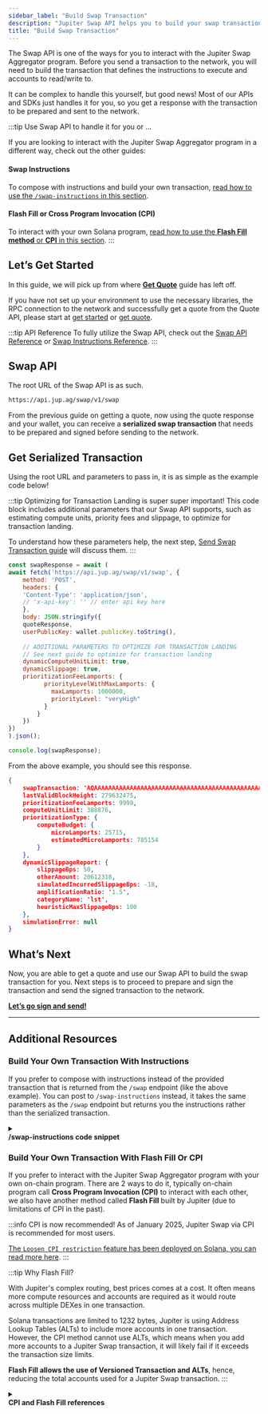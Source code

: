 ```yaml
---
sidebar_label: "Build Swap Transaction"
description: "Jupiter Swap API helps you to build your swap transaction using the quote."
title: "Build Swap Transaction"
---
```



<head>
    <title>Build Swap Transaction</title>
    <meta name="twitter:card" content="summary" />
</head>

The Swap API is one of the ways for you to interact with the Jupiter Swap Aggregator program. Before you send a transaction to the network, you will need to build the transaction that defines the instructions to execute and accounts to read/write to. 

It can be complex to handle this yourself, but good news! Most of our APIs and SDKs just handles it for you, so you get a response with the transaction to be prepared and sent to the network.

:::tip Use Swap API to handle it for you or ...

If you are looking to interact with the Jupiter Swap Aggregator program in a different way, check out the other guides:

#### Swap Instructions
To compose with instructions and build your own transaction, [read how to use the `/swap-instructions` in this section](#build-your-own-transaction-with-instructions).

#### Flash Fill or Cross Program Invocation (CPI)
To interact with your own Solana program, [read how to use the **Flash Fill method** or **CPI** in this section](#build-your-own-transaction-with-flash-fill-or-cpi).
:::

## Let’s Get Started

In this guide, we will pick up from where [**Get Quote**](./1-get-quote.md) guide has left off.

If you have not set up your environment to use the necessary libraries, the RPC connection to the network and successfully get a quote from the Quote API, please start at [get started](../1-get-started.md) or [get quote](./1-get-quote.md).

:::tip API Reference
To fully utilize the Swap API, check out the [Swap API Reference](/docs/api/swap) or [Swap Instructions Reference](/docs/api/swap-instructions).
:::

## Swap API

The root URL of the Swap API is as such.

```markdown
https://api.jup.ag/swap/v1/swap
```

From the previous guide on getting a quote, now using the quote response and your wallet, you can receive a **serialized swap transaction** that needs to be prepared and signed before sending to the network.

## Get Serialized Transaction

Using the root URL and parameters to pass in, it is as simple as the example code below!

:::tip Optimizing for Transaction Landing is super super important!
This code block includes additional parameters that our Swap API supports, such as estimating compute units, priority fees and slippage, to optimize for transaction landing.

To understand how these parameters help, the next step, [Send Swap Transaction guide](./3-send-swap-transaction.md) will discuss them.
:::

```jsx
const swapResponse = await (
await fetch('https://api.jup.ag/swap/v1/swap', {
    method: 'POST',
    headers: {
    'Content-Type': 'application/json',
    // 'x-api-key': '' // enter api key here
    },
    body: JSON.stringify({
    quoteResponse,
    userPublicKey: wallet.publicKey.toString(),
    
    // ADDITIONAL PARAMETERS TO OPTIMIZE FOR TRANSACTION LANDING
    // See next guide to optimize for transaction landing
    dynamicComputeUnitLimit: true,
    dynamicSlippage: true,
    prioritizationFeeLamports: {
          priorityLevelWithMaxLamports: {
            maxLamports: 1000000,
            priorityLevel: "veryHigh"
          }
        }
    })
})
).json();

console.log(swapResponse);
```

From the above example, you should see this response.

```json
{
    swapTransaction: 'AQAAAAAAAAAAAAAAAAAAAAAAAAAAAAAAAAAAAAAAAAAAAAAAAAAAAAAAAAAAAAAAAAAAAAAAAAAAAAAAAAAAAACAAQAGDkS+3LuGTbs......+/oD9qb31dH6i0QZ2IHELXUX3Y1YeW79p9Stkqk12z4yvZFJiQ4GCQwLBwYQBgUEDggNTQ==',
    lastValidBlockHeight: 279632475,
    prioritizationFeeLamports: 9999,
    computeUnitLimit: 388876,
    prioritizationType: {
        computeBudget: { 
            microLamports: 25715,
            estimatedMicroLamports: 785154 
        }
    },
    dynamicSlippageReport: {
        slippageBps: 50,
        otherAmount: 20612318,
        simulatedIncurredSlippageBps: -18,
        amplificationRatio: '1.5',
        categoryName: 'lst',
        heuristicMaxSlippageBps: 100
    },
    simulationError: null
}
```

## What’s Next

Now, you are able to get a quote and use our Swap API to build the swap transaction for you. Next steps is to proceed to prepare and sign the transaction and send the signed transaction to the network.

**[Let’s go sign and send!](./3-send-swap-transaction.md)**

---

## Additional Resources

### Build Your Own Transaction With Instructions

If you prefer to compose with instructions instead of the provided transaction that is returned from the `/swap` endpoint (like the above example). You can post to `/swap-instructions` instead, it takes the same parameters as the `/swap` endpoint but returns you the instructions rather than the serialized transaction.

<details>
    <summary>
        <div>
            <div>
                <b>/swap-instructions code snippet</b>
            </div>
        </div>
    </summary>
Example code snippet of using `/swap-instruction`

```jsx
const instructions = await (
    await fetch('https://api.jup.ag/swap/v1/swap-instructions', {
    method: 'POST',
    headers: {
        'Content-Type': 'application/json'
    },
    body: JSON.stringify({
        quoteResponse,
        userPublicKey: wallet.publicKey.toString(),
    })
    })
).json();

if (instructions.error) {
    throw new Error("Failed to get swap instructions: " + instructions.error);
}

const {
    tokenLedgerInstruction, // If you are using `useTokenLedger = true`.
    computeBudgetInstructions, // The necessary instructions to setup the compute budget.
    setupInstructions, // Setup missing ATA for the users.
    swapInstruction: swapInstructionPayload, // The actual swap instruction.
    cleanupInstruction, // Unwrap the SOL if `wrapAndUnwrapSol = true`.
    addressLookupTableAddresses, // The lookup table addresses that you can use if you are using versioned transaction.
} = instructions;

const deserializeInstruction = (instruction) => {
    return new TransactionInstruction({
    programId: new PublicKey(instruction.programId),
    keys: instruction.accounts.map((key) => ({
        pubkey: new PublicKey(key.pubkey),
        isSigner: key.isSigner,
        isWritable: key.isWritable,
    })),
    data: Buffer.from(instruction.data, "base64"),
    });
};

const getAddressLookupTableAccounts = async (
    keys: string[]
): Promise<AddressLookupTableAccount[]> => {
    const addressLookupTableAccountInfos =
    await connection.getMultipleAccountsInfo(
        keys.map((key) => new PublicKey(key))
    );

    return addressLookupTableAccountInfos.reduce((acc, accountInfo, index) => {
    const addressLookupTableAddress = keys[index];
    if (accountInfo) {
        const addressLookupTableAccount = new AddressLookupTableAccount({
        key: new PublicKey(addressLookupTableAddress),
        state: AddressLookupTableAccount.deserialize(accountInfo.data),
        });
        acc.push(addressLookupTableAccount);
    }

    return acc;
    }, new Array<AddressLookupTableAccount>());
};

const addressLookupTableAccounts: AddressLookupTableAccount[] = [];

addressLookupTableAccounts.push(
    ...(await getAddressLookupTableAccounts(addressLookupTableAddresses))
);

const blockhash = (await connection.getLatestBlockhash()).blockhash;
const messageV0 = new TransactionMessage({
    payerKey: payerPublicKey,
    recentBlockhash: blockhash,
    instructions: [
    // uncomment if needed: ...setupInstructions.map(deserializeInstruction),
    deserializeInstruction(swapInstructionPayload),
    // uncomment if needed: deserializeInstruction(cleanupInstruction),
    ],
}).compileToV0Message(addressLookupTableAccounts);
const transaction = new VersionedTransaction(messageV0);
```
</details>

### Build Your Own Transaction With Flash Fill Or CPI

If you prefer to interact with the Jupiter Swap Aggregator program with your own on-chain program. There are 2 ways to do it, typically on-chain program call **Cross Program Invocation (CPI)** to interact with each other, we also have another method called **Flash Fill** built by Jupiter (due to limitations of CPI in the past).

:::info CPI is now recommended!
As of January 2025, Jupiter Swap via CPI is recommended for most users.

[The `Loosen CPI restriction` feature has been deployed on Solana, you can read more here](https://github.com/solana-labs/solana/issues/26641).
:::

:::tip Why Flash Fill?

With Jupiter's complex routing, best prices comes at a cost. It often means more compute resources and accounts are required as it would route across multiple DEXes in one transaction.

Solana transactions are limited to 1232 bytes, Jupiter is using Address Lookup Tables (ALTs) to include more accounts in one transaction. However, the CPI method cannot use ALTs, which means when you add more accounts to a Jupiter Swap transaction, it will likely fail if it exceeds the transaction size limits.

**Flash Fill allows the use of Versioned Transaction and ALTs**, hence, reducing the total accounts used for a Jupiter Swap transaction.
:::

<details>
    <summary>
        <div>
            <div>
                <b>CPI and Flash Fill references</b>
            </div>
        </div>
    </summary>
    <Tabs>
        <TabItem value="cross-program-invocation" label="Cross Program Invocation" default>
            <strong>A CPI transaction will be composed of these instructions:</strong>
            <ol>
                <li>Borrow enough SOL from the program to open a wSOL account that the program owns.</li>
                <li>Swap X token from the user to wSOL on Jupiter via CPI.</li>
                <li>Close the wSOL account and send it to the program.</li>
                <li>The program then transfers the SOL back to the user.</li>
            </ol>
            <strong>Links and resources:</strong>
            <ul>
                <li><a href="https://github.com/jup-ag/sol-swap-cpi">Github repo</a></li>
                    <ul>
                        <li><a href="https://github.com/jup-ag/sol-swap-cpi/blob/main/programs/swap-to-sol/src/lib.rs">Program code</a></li>
                        <li><a href="https://github.com/jup-ag/sol-swap-cpi/blob/main/cli/swap-to-sol.ts">Client code</a></li>
                    </ul>
                <li><a href="https://solscan.io/tx/GX1rh9y15mn2jqkQ5mosPqkg8YYFWQZqvihR95aRpPQeEMZhhPqWzMUbN1iCqYkubqyB2fLW3UGR4j5w28srrtm">Example transaction</a></li>
            </ul>
            <details>
                <summary>
                    <div>
                        <div>
                            <b>To ease integration via CPI, you may add the following crate <a href="https://github.com/jup-ag/jupiter-cpi">jupiter-cpi</a> to your program.</b>
                        </div>
                    </div>
                </summary>
                In cargo.toml<br />
                <pre>
                    <code className="toml">
{`[dependencies]
jupiter-cpi = { git = "https://github.com/jup-ag/jupiter-cpi", rev = "5eb8977" }
... other dependencies
`}
                    </code>
                </pre>
                In your code<br />
                <pre>
                    <code className="rust">
{`use jupiter_cpi;\n
...\n
let signer_seeds: &[&[&[u8]]] = &[...];\n
// Pass accounts to context one-by-one and construct accounts here.
// Or in practise, it may be easier to use remaining_accounts https://book.anchor-lang.com/anchor_in_depth/the_program_module.html\n
let accounts = jupiter_cpi::cpi::accounts::SharedAccountsRoute {
    token_program: ,
    program_authority: ,
    user_transfer_authority: ,
    source_token_account: ,
    program_source_token_account: ,
    program_destination_token_account: ,
    destination_token_account: ,
    source_mint: ,
    destination_mint: ,
    platform_fee_account: ,
    token_2022_program: ,
};\n
let cpi_ctx = CpiContext::new_with_signer(
    ctx.accounts.jup.to_account_info(),
    accounts,
    signer_seeds,
);\n
jupiter_cpi::cpi::shared_accounts_route(
    cpi_ctx,
    id,
    route_plan,
    in_amount,
    quoted_out_amount,
    slippage_bps,
    platform_fee_bps,
)?;\n
...
`}
                    </code>
                </pre>
            </details>
        </TabItem>
        
        <TabItem value="flash-fill" label="Flash Fill" default>
            <strong>A Flash Fill transaction will be composed of these instructions:</strong>
            <ol>
                <li>Borrow enough SOL for opening the wSOL account from this program.</li>
                <li>Create the wSOL account for the borrower.</li>
                <li>Swap X token to wSOL.</li>
                <li>Close the wSOL account and send it to the borrower.</li>
                <li>Repay the SOL for opening the wSOL account back to this program.</li>
            </ol>
            <strong>Links and resources:</strong>
            <ul>
                <li><a href="https://github.com/jup-ag/sol-swap-flash-fill">Github repo</a></li>
                    <ul>
                        <li><a href="https://github.com/jup-ag/sol-swap-flash-fill/blob/main/programs/flash-fill/src/lib.rs">Program code</a></li>
                        <li><a href="https://github.com/jup-ag/sol-swap-flash-fill/blob/main/cli/flash-fill.ts">Client code</a></li>
                    </ul>
                <li><a href="https://solscan.io/tx/4psWiUFGdRhKqi1UXSWrpoM3RCJWAXpz6CTpsd5fZwjr8nEpLiZVuiyaERj95hUNnm6dhfxircLgAqCbHV3wCVpT">Example transaction</a></li>
            </ul>
        </TabItem>
    </Tabs>
</details>
